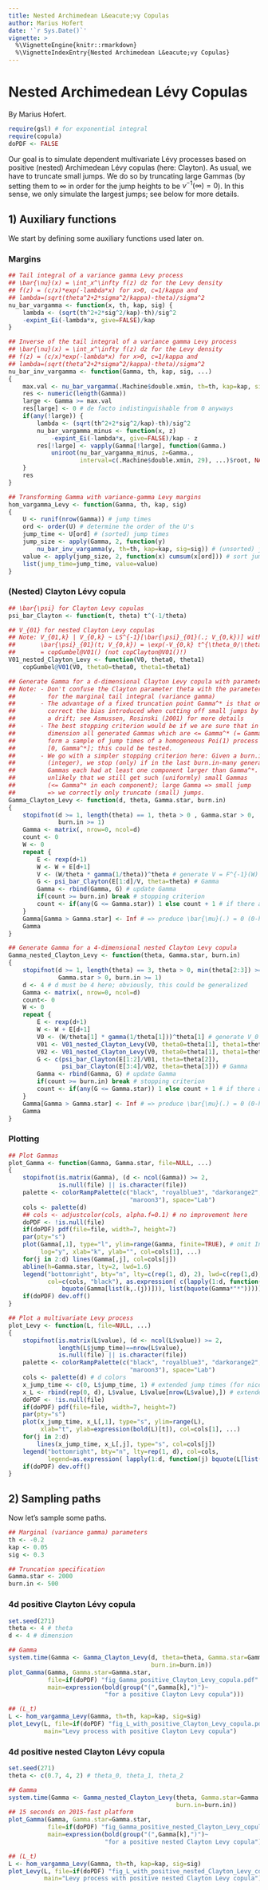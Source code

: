 ```yaml
---
title: Nested Archimedean L&eacute;vy Copulas
author: Marius Hofert
date: '`r Sys.Date()`'
vignette: >
  %\VignetteEngine{knitr::rmarkdown}
  %\VignetteIndexEntry{Nested Archimedean L&eacute;vy Copulas}
---
```

# Nested Archimedean L&eacute;vy Copulas
By Marius Hofert.
```r
require(gsl) # for exponential integral
require(copula)
doPDF <- FALSE
```

Our goal is to simulate dependent multivariate L&eacute;vy processes based on
positive (nested) Archimedean L&eacute;vy copulas (here: Clayton). As usual, we have
to truncate small jumps. We do so by truncating large Gammas (by setting them to
$\infty$ in order for the jump heights to be $\bar{\nu}^{-1}(\infty) = 0$). In this sense,
we only simulate the largest jumps; see below for more details.
<!-- For a truncation-bias correction via a drift, see, e.g., Asmussen, Rosinski (2001) -->


## 1) Auxiliary functions

We start by defining some auxiliary functions used later on.

### Margins

```r
## Tail integral of a variance gamma Levy process
## \bar{\nu}(x) = \int_x^\infty f(z) dz for the Levy density
## f(z) = (c/x)*exp(-lambda*x) for x>0, c=1/kappa and
## lambda=(sqrt(theta^2+2*sigma^2/kappa)-theta)/sigma^2
nu_bar_vargamma <- function(x, th, kap, sig) {
    lambda <- (sqrt(th^2+2*sig^2/kap)-th)/sig^2
    -expint_Ei(-lambda*x, give=FALSE)/kap
}
```

```r
## Inverse of the tail integral of a variance gamma Levy process
## \bar{\nu}(x) = \int_x^\infty f(z) dz for the Levy density
## f(z) = (c/x)*exp(-lambda*x) for x>0, c=1/kappa and
## lambda=(sqrt(theta^2+2*sigma^2/kappa)-theta)/sigma^2
nu_bar_inv_vargamma <- function(Gamma, th, kap, sig, ...)
{
    max.val <- nu_bar_vargamma(.Machine$double.xmin, th=th, kap=kap, sig=sig)
    res <- numeric(length(Gamma))
    large <- Gamma >= max.val
    res[large] <- 0 # de facto indistinguishable from 0 anyways
    if(any(!large)) {
        lambda <- (sqrt(th^2+2*sig^2/kap)-th)/sig^2
        nu_bar_vargamma_minus <- function(x, z)
            -expint_Ei(-lambda*x, give=FALSE)/kap - z
        res[!large] <- vapply(Gamma[!large], function(Gamma.)
            uniroot(nu_bar_vargamma_minus, z=Gamma.,
                    interval=c(.Machine$double.xmin, 29), ...)$root, NA_real_)
    }
    res
}
```

```r
## Transforming Gamma with variance-gamma Levy margins
hom_vargamma_Levy <- function(Gamma, th, kap, sig)
{
    U <- runif(nrow(Gamma)) # jump times
    ord <- order(U) # determine the order of the U's
    jump_time <- U[ord] # (sorted) jump times
    jump_size <- apply(Gamma, 2, function(y)
        nu_bar_inv_vargamma(y, th=th, kap=kap, sig=sig)) # (unsorted) jump sizes (apply inverses of marginal tail integrals)
    value <- apply(jump_size, 2, function(x) cumsum(x[ord])) # sort jump sizes according to U's and add them up => (L_t) at jump times
    list(jump_time=jump_time, value=value)
}
```

### (Nested) Clayton L&eacute;vy copula

```r
## \bar{\psi} for Clayton Levy copulas
psi_bar_Clayton <- function(t, theta) t^(-1/theta)
```

```r
## V_{01} for nested Clayton Levy copulas
## Note: V_{01,k} | V_{0,k} ~ LS^{-1}[\bar{\psi}_{01}(.; V_{0,k})] with
##       \bar{\psi}_{01}(t; V_{0,k}) = \exp(-V_{0,k} t^{\theta_0/\theta_1})
##       = copGumbel@V01() (not copClayton@V01()!)
V01_nested_Clayton_Levy <- function(V0, theta0, theta1)
    copGumbel@V01(V0, theta0=theta0, theta1=theta1)
```

```r
## Generate Gamma for a d-dimensional Clayton Levy copula with parameter theta
## Note: - Don't confuse the Clayton parameter theta with the parameter th
##         for the marginal tail integral (variance gamma)
##       - The advantage of a fixed truncation point Gamma^* is that one can
##         correct the bias introduced when cutting off small jumps by adding
##         a drift; see Asmussen, Rosinski (2001) for more details
##       - The best stopping criterion would be if we are sure that in each
##         dimension all generated Gammas which are <= Gamma^* (= Gamma.star)
##         form a sample of jump times of a homogeneous Poi(1) process on
##         [0, Gamma^*]; this could be tested.
##       - We go with a simpler stopping criterion here: Given a burn.in value
##         (integer), we stop (only) if in the last burn.in-many generated
##         Gammas each had at least one component larger than Gamma^*. So it's
##         unlikely that we still get such (uniformly) small Gammas
##         (<= Gamma^* in each component); large Gamma => small jump
##         => we correctly only truncate (small) jumps.
Gamma_Clayton_Levy <- function(d, theta, Gamma.star, burn.in)
{
    stopifnot(d >= 1, length(theta) == 1, theta > 0 , Gamma.star > 0,
              burn.in >= 1)
    Gamma <- matrix(, nrow=0, ncol=d)
    count <- 0
    W <- 0
    repeat {
        E <- rexp(d+1)
        W <- W + E[d+1]
        V <- (W/theta * gamma(1/theta))^theta # generate V = F^{-1}(W)
        G <- psi_bar_Clayton(E[1:d]/V, theta=theta) # Gamma
        Gamma <- rbind(Gamma, G) # update Gamma
        if(count >= burn.in) break # stopping criterion
        count <- if(any(G <= Gamma.star)) 1 else count + 1 # if there are still Gammas <= Gamma^*, keep generating Gammas
    }
    Gamma[Gamma > Gamma.star] <- Inf # => produce \bar{\mu}(.) = 0 (0-height jumps)
    Gamma
}
```

```r
## Generate Gamma for a 4-dimensional nested Clayton Levy copula
Gamma_nested_Clayton_Levy <- function(theta, Gamma.star, burn.in)
{
    stopifnot(d >= 1, length(theta) == 3, theta > 0, min(theta[2:3]) >= theta[1],
              Gamma.star > 0, burn.in >= 1)
    d <- 4 # d must be 4 here; obviously, this could be generalized
    Gamma <- matrix(, nrow=0, ncol=d)
    count<- 0
    W <- 0
    repeat {
        E <- rexp(d+1)
        W <- W + E[d+1]
        V0 <- (W/theta[1] * gamma(1/theta[1]))^theta[1] # generate V_0 = F_0^{-1}(W)
        V01 <- V01_nested_Clayton_Levy(V0, theta0=theta[1], theta1=theta[2]) # generate V_{01}
        V02 <- V01_nested_Clayton_Levy(V0, theta0=theta[1], theta1=theta[3]) # generate V_{02}
        G <- c(psi_bar_Clayton(E[1:2]/V01, theta=theta[2]),
               psi_bar_Clayton(E[3:4]/V02, theta=theta[3])) # Gamma
        Gamma <- rbind(Gamma, G) # update Gamma
        if(count >= burn.in) break # stopping criterion
        count <- if(any(G <= Gamma.star)) 1 else count + 1 # if there are still Gammas <= Gamma^*, keep generating Gammas
    }
    Gamma[Gamma > Gamma.star] <- Inf # => produce \bar{\mu}(.) = 0 (0-height jumps)
    Gamma
}
```

### Plotting

```r
## Plot Gammas
plot_Gamma <- function(Gamma, Gamma.star, file=NULL, ...)
{
    stopifnot(is.matrix(Gamma), (d <- ncol(Gamma)) >= 2,
              is.null(file) || is.character(file))
    palette <- colorRampPalette(c("black", "royalblue3", "darkorange2",
                                  "maroon3"), space="Lab")
    cols <- palette(d)
    ## cols <- adjustcolor(cols, alpha.f=0.1) # no improvement here
    doPDF <- !is.null(file)
    if(doPDF) pdf(file=file, width=7, height=7)
    par(pty="s")
    plot(Gamma[,1], type="l", ylim=range(Gamma, finite=TRUE), # omit Inf
         log="y", xlab="k", ylab="", col=cols[1], ...)
    for(j in 2:d) lines(Gamma[,j], col=cols[j])
    abline(h=Gamma.star, lty=2, lwd=1.6)
    legend("bottomright", bty="n", lty=c(rep(1, d), 2), lwd=c(rep(1,d), 1.6),
           col=c(cols, "black"), as.expression( c(lapply(1:d, function(j)
               bquote(Gamma[list(k,.(j))])), list(bquote(Gamma*"*")))))
    if(doPDF) dev.off()
}
```

```r
## Plot a multivariate Levy process
plot_Levy <- function(L, file=NULL, ...)
{
    stopifnot(is.matrix(L$value), (d <- ncol(L$value)) >= 2,
              length(L$jump_time)==nrow(L$value),
              is.null(file) || is.character(file))
    palette <- colorRampPalette(c("black", "royalblue3", "darkorange2",
                                  "maroon3"), space="Lab")
    cols <- palette(d) # d colors
    x_jump_time <- c(0, L$jump_time, 1) # extended jump times (for nicer plotting)
    x_L <- rbind(rep(0, d), L$value, L$value[nrow(L$value),]) # extended Levy process (for nicer plotting)
    doPDF <- !is.null(file)
    if(doPDF) pdf(file=file, width=7, height=7)
    par(pty="s")
    plot(x_jump_time, x_L[,1], type="s", ylim=range(L),
         xlab="t", ylab=expression(bold(L)[t]), col=cols[1], ...)
    for(j in 2:d)
        lines(x_jump_time, x_L[,j], type="s", col=cols[j])
    legend("bottomright", bty="n", lty=rep(1, d), col=cols,
           legend=as.expression( lapply(1:d, function(j) bquote(L[list(t,.(j))]))))
    if(doPDF) dev.off()
}
```


## 2) Sampling paths
Now let's sample some paths.

```r
## Marginal (variance gamma) parameters
th <- -0.2
kap <- 0.05
sig <- 0.3

## Truncation specification
Gamma.star <- 2000
burn.in <- 500
```


### 4d positive Clayton L&eacute;vy copula

```r
set.seed(271)
theta <- 4 # theta
d <- 4 # dimension

## Gamma
system.time(Gamma <- Gamma_Clayton_Levy(d, theta=theta, Gamma.star=Gamma.star,
                                        burn.in=burn.in))
plot_Gamma(Gamma, Gamma.star=Gamma.star,
           file=if(doPDF) "fig_Gamma_positive_Clayton_Levy_copula.pdf" else NULL,
           main=expression(bold(group("(",Gamma[k],")")~
                           "for a positive Clayton Levy copula")))

## (L_t)
L <- hom_vargamma_Levy(Gamma, th=th, kap=kap, sig=sig)
plot_Levy(L, file=if(doPDF) "fig_L_with_positive_Clayton_Levy_copula.pdf" else NULL,
          main="Levy process with positive Clayton Levy copula")
```


### 4d positive nested Clayton L&eacute;vy copula

```r
set.seed(271)
theta <- c(0.7, 4, 2) # theta_0, theta_1, theta_2

## Gamma
system.time(Gamma <- Gamma_nested_Clayton_Levy(theta, Gamma.star=Gamma.star,
                                               burn.in=burn.in))
## 15 seconds on 2015-fast platform
plot_Gamma(Gamma, Gamma.star=Gamma.star,
           file=if(doPDF) "fig_Gamma_positive_nested_Clayton_Levy_copula.pdf" else NULL,
           main=expression(bold(group("(",Gamma[k],")")~
                           "for a positive nested Clayton Levy copula")))

## (L_t)
L <- hom_vargamma_Levy(Gamma, th=th, kap=kap, sig=sig)
plot_Levy(L, file=if(doPDF) "fig_L_with_positive_nested_Clayton_Levy_copula.pdf" else NULL,
          main="Levy process with positive nested Clayton Levy copula")
```